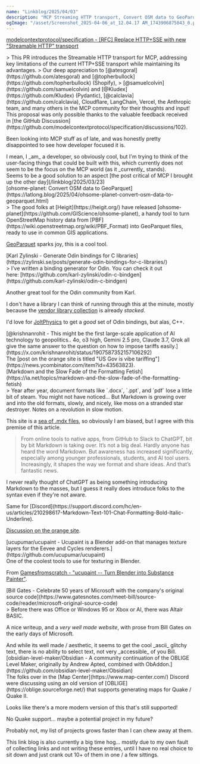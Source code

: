 ```yaml
---
name: "Linkblog/2025/04/03"
description: "MCP Streaming HTTP transport, Convert OSM data to GeoParquet, Generate Odin bindings for C libs, US Gov is vibe tariffing, Markdown and the Slow Fade of the Formatting Fetish, ucupaint Blender texturing, Bill Gates on Altair BASIC, Obsidian level maker."
ogImage: "/asset/Screenshot_2025-04-06_at_12.04.17 AM_1743906875043_0.png"
---
```


[modelcontextprotocol/specification - [RFC] Replace HTTP+SSE with new "Streamable HTTP" transport](https://github.com/modelcontextprotocol/specification/pull/206)

<div class="ml-[calc(1*1rem)] mb-8">
> This PR introduces the Streamable HTTP transport for MCP, addressing key limitations of the current HTTP+SSE transport while maintaining its advantages.
> Our deep appreciation to [@atesgoral](https://github.com/atesgoral) and [@topherbullock](https://github.com/topherbullock) (Shopify),
> [@samuelcolvin](https://github.com/samuelcolvin) and [@Kludex](https://github.com/Kludex) (Pydantic), [@calclavia](https://github.com/calclavia), Cloudflare, LangChain, Vercel, the Anthropic team, and many others in the MCP community for their thoughts and input! This proposal was only possible thanks to the valuable feedback received in [the GitHub Discussion](https://github.com/modelcontextprotocol/specification/discussions/102).

Been looking into MCP stuff as of late, and was honestly pretty disappointed to see how developer focused it is.

<div class="ml-[calc(2*1rem)] mb-8">
I mean, I _am_ a developer, so obviously cool, but I'm trying to think of the user-facing things that could be built with this, which currently does not seem to be the focus on the MCP world (as it _currently_ stands).

</div>
Seems to be a good solution to an aspect [the post critical of MCP I brought up the other day](/linkblog/2025/03/23)

</div>
[ohsome-planet: Convert OSM data to GeoParquet](https://latlong.blog/2025/04/ohsome-planet-convert-osm-data-to-geoparquet.html)

<div class="ml-[calc(1*1rem)] mb-8">
> The good folks at [Heigit](https://heigit.org/) have released [ohsome-planet](https://github.com/GIScience/ohsome-planet), a handy tool to turn OpenStreetMap history data from [PBF](https://wiki.openstreetmap.org/wiki/PBF_Format) into GeoParquet files, ready to use in common GIS applications.

[GeoParquet](https://geoparquet.org/) sparks joy, this is a cool tool.

</div>
[Karl Zylinski - Generate Odin bindings for C libraries](https://zylinski.se/posts/generate-odin-bindings-for-c-libraries/)

<div class="ml-[calc(1*1rem)] mb-8">
> I’ve written a binding generator for Odin. You can check it out here: [https://github.com/karl-zylinski/odin-c-bindgen](https://github.com/karl-zylinski/odin-c-bindgen)

Another great tool for the Odin community from Karl.

I don't have a library I can think of running through this at the minute, mostly because the [vendor library collection](https://pkg.odin-lang.org/vendor/) is already _stacked_.

I'd love for [JoltPhysics](https://github.com/jrouwe/JoltPhysics) to get a _good_ set of Odin bindings, but alas, C++.

</div>
[@krishnanrohit - This might be the first large-scale application of AI technology to geopolitics.. 4o, o3 high, Gemini 2.5 pro, Claude 3.7, Grok all give the same answer to the question on how to impose tariffs easily.](https://x.com/krishnanrohit/status/1907587352157106292)

<div class="ml-[calc(1*1rem)] mb-8">
The [post on the orange site is titled "US Gov is vibe tariffing"](https://news.ycombinator.com/item?id=43563823).

</div>
[Markdown and the Slow Fade of the Formatting Fetish](https://ia.net/topics/markdown-and-the-slow-fade-of-the-formatting-fetish)

<div class="ml-[calc(1*1rem)] mb-8">
> Year after year, document formats like `.docx`, `.ppt`, and `pdf` lose a little bit of steam. You might not have noticed… But Markdown is growing over and into the old formats, slowly, and nicely, like moss on a stranded star destroyer. Notes on a revolution in slow motion.

This site is a [sea of .mdx files](https://github.com/jackharrhy/jackharrhy.com/tree/61de7f762294b77f8fc788314c3cd8b2b4514001/site/src/data/garden), so obviously I am biased, but I agree with this premise of this article.

> From online tools to native apps, from GitHub to Slack to ChatGPT, bit by bit Markdown is taking over. It’s not a big deal. Hardly anyone has heard the word Markdown. But awareness has increased significantly, especially among younger professionals, students, and AI tool users. Increasingly, it shapes the way we format and share ideas. And that’s fantastic news.

I never really thought of ChatGPT as being something introducing Markdown to the masses, but I guess it really does introduce folks to the syntax even if they're not aware.

<div class="ml-[calc(2*1rem)] mb-8">
Same for [Discord](https://support.discord.com/hc/en-us/articles/210298617-Markdown-Text-101-Chat-Formatting-Bold-Italic-Underline).

</div>
<div class="w-full h-4"></div>

[Discussion on the orange site](https://news.ycombinator.com/item?id=43563349).

</div>
[ucupumar/ucupaint - Ucupaint is a Blender add-on that manages texture layers for the Eevee and Cycles renderers.](https://github.com/ucupumar/ucupaint)

<div class="ml-[calc(1*1rem)] mb-8">
One of the coolest tools to use for texturing in Blender.

From [Gamesfromscratch - "ucupaint -- Turn Blender into Substance Painter"](https://www.youtube.com/watch?v=QqgtOox4_BA).

</div>
[Bill Gates - Celebrate 50 years of Microsoft with the company's original source code](https://www.gatesnotes.com/meet-bill/source-code/reader/microsoft-original-source-code)

<div class="ml-[calc(1*1rem)] mb-8">
> Before there was Office or Windows 95 or Xbox or AI, there was Altair BASIC.

A nice writeup, and a _very well made website_, with prose from Bill Gates on the early days of Microsoft.

<div class="ml-[calc(2*1rem)] mb-8">
And while its well made / aesthetic, it seems to get the cool _ascii_ glitchy text, there is no ability to select text, not very _accessible_ of you Bill.

</div>
</div>
[obsidian-level-maker/Obsidian - A community continuation of the OBLIGE Level Maker, originally by Andrew Apted, combined with ObAddon.](https://github.com/obsidian-level-maker/Obsidian)

<div class="ml-[calc(1*1rem)] mb-8">
The folks over in the [Map Center](https://www.map-center.com/) Discord were discussing using an old version of [OBLIGE](https://oblige.sourceforge.net/) that supports generating maps for Quake / Quake II.

Looks like there's a more modern version of this that's still supported!

No Quake support... maybe a potential project in my future?

<div class="ml-[calc(2*1rem)] mb-8">
Probably not, my list of projects grows faster than I can chew away at them.

This link blog is also currently a big time hog... mostly due to my own fault of collecting links and not writing these entries, until I have no real choice to sit down and just crank out 10+ of them in one / a few sittings.

</div>
</div>
